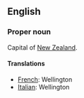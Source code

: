 ==English==

===Proper noun===

Capital of [[New Zealand]].

====Translations====

*[[French]]: Wellington
*[[Italian]]: Wellington